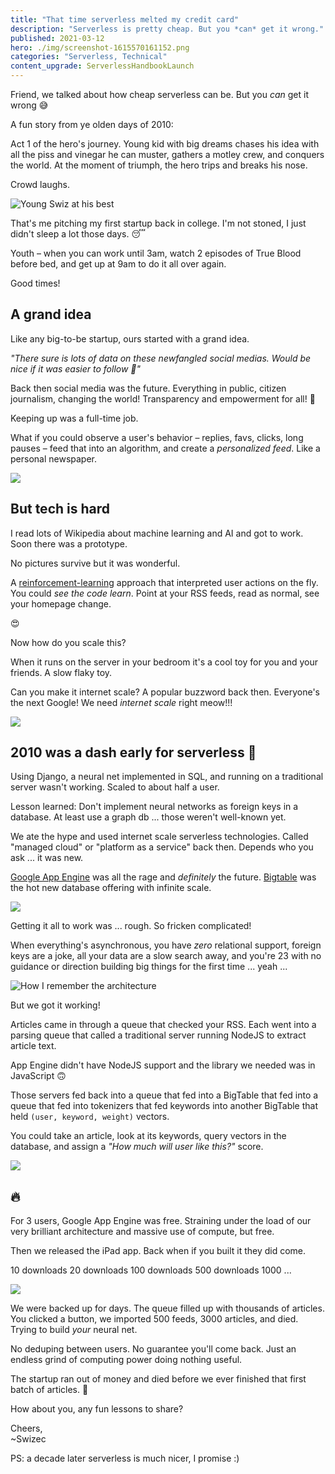 ```yaml
---
title: "That time serverless melted my credit card"
description: "Serverless is pretty cheap. But you *can* get it wrong."
published: 2021-03-12
hero: ./img/screenshot-1615570161152.png
categories: "Serverless, Technical"
content_upgrade: ServerlessHandbookLaunch
---
```



Friend, we talked about how cheap serverless can be. But you _can_ get it wrong 😅

A fun story from ye olden days of 2010:

Act 1 of the hero's journey. Young kid with big dreams chases his idea with all the piss and vinegar he can muster, gathers a motley crew, and conquers the world. At the moment of triumph, the hero trips and breaks his nose.

Crowd laughs.

![Young Swiz at his best](./img/Young-Swiz-at-his-best5e251g.jpeg)

That's me pitching my first startup back in college. I'm not stoned, I just didn't sleep a lot those days. 😴

Youth – when you can work until 3am, watch 2 episodes of True Blood before bed, and get up at 9am to do it all over again.

Good times!

## A grand idea

Like any big-to-be startup, ours started with a grand idea.

_"There sure is lots of data on these newfangled social medias. Would be nice if it was easier to follow 🤔"_

Back then social media was the future. Everything in public, citizen journalism, changing the world! Transparency and empowerment for all! 💪

Keeping up was a full-time job.

What if you could observe a user's behavior – replies, favs, clicks, long pauses – feed that into an algorithm, and create a _personalized feed_. Like a personal newspaper.

![](giphy:brilliant)

<ServerlessHandbookLaunch />

## But tech is hard

I read lots of Wikipedia about machine learning and AI and got to work. Soon there was a prototype.

No pictures survive but it was wonderful.

A [reinforcement-learning](https://en.wikipedia.org/wiki/Reinforcement_learning) approach that interpreted user actions on the fly. You could _see the code learn_. Point at your RSS feeds, read as normal, see your homepage change.

😍

Now how do you scale this?

When it runs on the server in your bedroom it's a cool toy for you and your friends. A slow flaky toy.

Can you make it internet scale? A popular buzzword back then. Everyone's the next Google! We need _internet scale_ right meow!!!

![](giphy:yeah_right)

## 2010 was a dash early for serverless 😬

Using Django, a neural net implemented in SQL, and running on a traditional server wasn't working. Scaled to about half a user.

Lesson learned: Don't implement neural networks as foreign keys in a database. At least use a graph db ... those weren't well-known yet.

We ate the hype and used internet scale serverless technologies. Called "managed cloud" or "platform as a service" back then. Depends who you ask ... it was new.

[Google App Engine](https://en.wikipedia.org/wiki/Google_App_Engine) was all the rage and _definitely_ the future. [Bigtable](https://en.wikipedia.org/wiki/Bigtable) was the hot new database offering with infinite scale.

![](giphy:heck_yeah)

Getting it all to work was ... rough. So fricken complicated!

When everything's asynchronous, you have _zero_ relational support, foreign keys are a joke, all your data are a slow search away, and you're 23 with no guidance or direction building big things for the first time ... yeah ...

![How I remember the architecture](./img/How-I-remember-the-architecturegc92aj.png)

But we got it working!

Articles came in through a queue that checked your RSS. Each went into a parsing queue that called a traditional server running NodeJS to extract article text.

App Engine didn't have NodeJS support and the library we needed was in JavaScript 🙃

Those servers fed back into a queue that fed into a BigTable that fed into a queue that fed into tokenizers that fed keywords into another BigTable that held `(user, keyword, weight)` vectors.

You could take an article, look at its keywords, query vectors in the database, and assign a _"How much will user like this?"_ score.

![](giphy:brilliant)

## 🔥

For 3 users, Google App Engine was free. Straining under the load of our very brilliant architecture and massive use of compute, but free.

Then we released the iPad app. Back when if you built it they did come.

10 downloads
20 downloads
100 downloads
500 downloads
1000 ...

![](giphy:credit_card_fire)

We were backed up for days. The queue filled up with thousands of articles. You clicked a button, we imported 500 feeds, 3000 articles, and died. Trying to build _your_ neural net.

No deduping between users. No guarantee you'll come back. Just an endless grind of computing power doing nothing useful.

The startup ran out of money and died before we ever finished that first batch of articles. 💸

How about you, any fun lessons to share?

Cheers,<br/>
~Swizec

PS: a decade later serverless is much nicer, I promise :)
